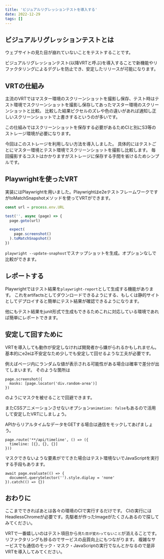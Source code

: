 ```yaml
---
title: 'ビジュアルリグレッションテストを導入する'
date: 2022-12-29
tags: []
---
```


## ビジュアルリグレッションテストとは
ウェブサイトの見た目が崩れていないことをテストすることです。

ビジュアルリグレッションテスト(以降VRTと呼ぶ)を導入することで新機能やリファクタリングによるデグレを防止でき、安定したリリースが可能になります。

## VRTの仕組み
主流のVRTではマスター環境のスクリーンショットを撮影し保存、テスト時はテスト環境でスクリーンショットを撮影し保存してあったマスター環境のスクリーンショットと比較。
比較した結果ピクセルのズレや色の違いがあれば通知し正しいスクリーンショットで上書きするというのが多いです。

この仕組みではスクリーンショットを保存する必要があるためCIと別にS3等のストレージ環境が必要になります。

今回はこのストレージを利用しない方法を導入しました。
具体的にはテストごとにマスター環境とテスト環境でスクリーンショットを撮影し比較します。
毎回撮影するコストはかかりますがストレージに保存する手間を省けるためシンプルです。

## Playwrightを使ったVRT
実装にはPlaywrightを用いました。Playwrightはe2eテストフレームワークですがtoMatchSnapshotメソッドを使ってVRTができます。

```index.spec.ts
const url = process.env.URL

test('', async (page) => {
  page.goto(url)

  expect(
    page.screenshot()
  ).toMatchSnapshot()
})
```

`playwright --update-snaphost`でスナップショットを生成。オプションなしで比較ができます。

## レポートする
Playwrightではテスト結果を`playwright-report`として生成する機能があります。
これをartifactsとしてダウンロードできるようにする、もしくは静的サイトとしてデプロイすると簡単にテスト結果が確認できるようになります。

他にもテスト結果をjunit形式で生成もできるためこれに対応している環境であれば簡単にレポートできます。

## 安定して回すために
VRTを導入しても動作が安定しなければ開発者から嫌がられるかもしれません。
基本的にe2eは不安定なため少しでも安定して回せるような工夫が必要です。

例えばページ内にランダムな値が表示される可能性がある場合は確率で差分が出てしまいます。
そのような箇所は

```
page.screenshot({
  masks: [page.locator('div.random-area')]
})
```

のようにマスクを被せることで回避できます。

またCSSアニメーションさせないオプション`animation: false`もあるので活用して安定したVRTにしましょう。

APIからリアルタイムなデータをGETする場合は通信をモックしてあげましょう。

```
page.route('**/api/timeline', () => ({
  timeline: [{}, {}, {}]
}))
```

マスクできないような要素がでてきた場合はテスト環境ないでJavaScriptを実行する手段もあります。

```
await page.evaluate(() => {
  document.querySelector('').style.diplay = 'none'
}).catch(() => {})
```

## おわりに
ここまでできればあとは各々の環境のCIで実行するだけです。
CIの実行にはHeadlessChromeが必要です。先駆者が作ったImageがたくさんあるので探してみてください。

VRTで一番嬉しいのはテスト項目から`見た目が変わってないこと`が消えることです。
リファクタリングも捗るのでサービスの品質向上にもつながります。
複雑なサービスでも通信のモック・マスク・JavaScriptの実行でなんとかなるので是非VRTを導入してみてください。
